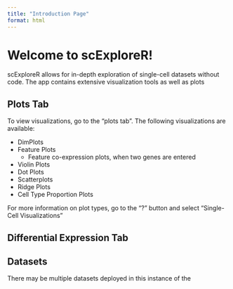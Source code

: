 ```yaml
---
title: "Introduction Page"
format: html
---
```


# Welcome to scExploreR! 

scExploreR allows for in-depth exploration of single-cell datasets without code. The app contains extensive visualization tools as well as plots 

## Plots Tab

To view visualizations, go to the "plots tab". The following visualizations are available:

- DimPlots
- Feature Plots
  - Feature co-expression plots, when two genes are entered
- Violin Plots
- Dot Plots
- Scatterplots
- Ridge Plots
- Cell Type Proportion Plots


For more information on plot types, go to the "?" button and select "Single-Cell Visualizations"

## Differential Expression Tab

## Datasets

There may be multiple datasets deployed in this instance of the 

